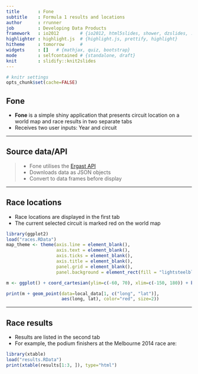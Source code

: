 ```yaml
---
title       : Fone
subtitle    : Formula 1 results and locations
author      : rrunner
job         : Developing Data Products
framework   : io2012        # {io2012, html5slides, shower, dzslides, ...}
highlighter : highlight.js  # {highlight.js, prettify, highlight}
hitheme     : tomorrow      # 
widgets     : []   # {mathjax, quiz, bootstrap}
mode        : selfcontained # {standalone, draft}
knit        : slidify::knit2slides
---
```


```r
# knitr settings
opts_chunk$set(cache=FALSE)
```


## Fone

- **Fone** is a simple shiny application that presents circuit location on a world map and race results in two separate tabs
- Receives two user inputs: Year and circuit

---

## Source data/API

> - Fone utilises the [Ergast API](http://ergast.com/mrd/)
> - Downloads data as JSON objects 
> - Convert to data frames before display 

---

## Race locations

- Race locations are displayed in the first tab
- The current selected circuit is marked red on the world map

```r
library(ggplot2)
load("races.RData")
map_theme <- theme(axis.line = element_blank(),
                   axis.text = element_blank(),
                   axis.ticks = element_blank(),
                   axis.title = element_blank(),
                   panel.grid = element_blank(),
                   panel.background = element_rect(fill = "lightsteelblue"))

m <- ggplot() + coord_cartesian(ylim=c(-60, 70), xlim=c(-150, 180)) + borders(database="world", colour="grey", fill="darkseagreen") + geom_point(data=local_data, aes(long, lat), color="black", size=2) + map_theme

print(m + geom_point(data=local_data[1, c("long", "lat")],
                     aes(long, lat), color="red", size=2))
```


---

## Race results

- Results are listed in the second tab
- For example, the podium finishers at the Melbourne 2014 race are:

```r
library(xtable)
load("results.RData")
print(xtable(results[1:3, ]), type="html")
```
